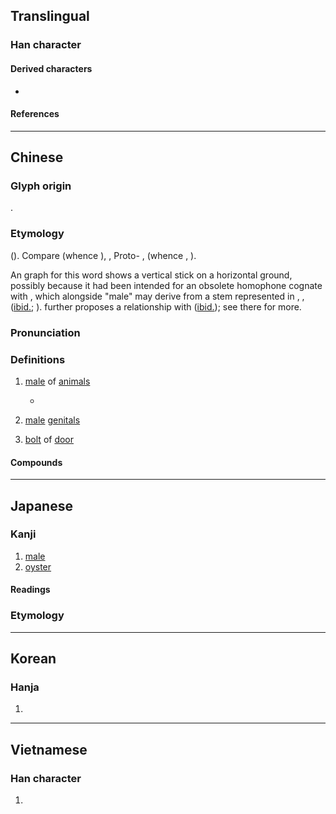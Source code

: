 {{also|牝}}
{{character info}}
==Translingual==

===Han character===
{{Han char|rn=93|rad=牛|as=03|sn=7|four=24510|canj=HQG|ids=⿰牛土}}

====Derived characters====
* {{l|mul|[[𪋂]], [[𧚒]]}}

====References====
{{Han ref|kx=0697.110|dkj=19933|dj=1110.010|hdz=31801.020|uh=7261}}

----

==Chinese==
{{zh-forms}}

===Glyph origin===
{{Han etym}}
{{Han compound|牛|土|c1=s|c2=p|t1=cattle|ls=psc}}.

===Etymology===
{{der|zh|aav}} ({{zh-ref|Schuessler, 2007}}). Compare {{cog|mkh-pro|*ɟm(oo)l||male}} (whence {{cog|km|ឈ្មោល||to be male}}), {{cog|omx|jmur|jmūr ~ jmur|male (elephant)}}, Proto-{{w|Waic languages|Waic}} {{m|und|*(k)mɔj||(wild) ox; buffalo}}, {{cog|mkh-vie-pro|*mɔːlʔ||person; human being}} (whence {{cog|vi|mọi||savage; barbarian}}, {{cog|mtq|mõl||human being}}).

An {{w|oracle bone script|oracle bone}} graph for this word shows a vertical stick on a horizontal ground, possibly because it had been intended for an obsolete homophone cognate with {{cog|mkh-vie-pro|*c-mɔːlʔ||digging stick}}, which alongside "male" may derive from a stem represented in {{cog|mkh-okm|cval||to enter; to penetrate; (of animals) to copulate}}, {{cog|kjg|tr=cmɔɔl|t=to plant (rice) with a digging stick}}, {{m|kjg|tr=crmɔɔl|t=digging stick}} ([[ibid.]]; {{zh-ref|Ferlus, 1987}}). {{zh-ref|Schuessler (2007)}} further proposes a relationship with {{och-l|畝|cropland; mu (a Chinese measuring unit for area)}} ([[ibid.]]); see there for more.

===Pronunciation===
{{zh-pron
|m=mǔ
|c=maau5,mau5
|c_note=mau5 - dated variant
|h=pfs=méu
|md=mū/mēu
|md_note=mū - vernacular; mēu - literary
|mn=bó͘
|mn-t=bhou2
|mc=y
|oc=y
|ma=
|cat=n
}}

===Definitions===
{{zh-hanzi}}

# {{lb|zh|obsolete}} [[male]] of [[animal|animals]]
#: {{zh-syn|雄|公}}
#: {{zh-ant|牝}}
#* {{zh-x|駉駉 牡 馬，在 坰 之 野。|Fat and large are the stallions,<br/>On the plains of the far-distant borders.|ref=Shijing}}
# {{lb|zh|obsolete}} [[male]] [[genitals]]
# {{lb|zh|obsolete}} [[bolt]] of [[door]]

====Compounds====
{{zh-der|牡丹|牡蠣|牡鹿|四牡|堅牡|牝牡|求牡|秋牡丹|松葉牡丹|牡丹花|白牡丹|牝雞牡鳴|牡丹亭|牝牡驪黃|牡丹江|門牡|雉求牡匹|關牡|野牡丹}}

----

==Japanese==

===Kanji===
{{ja-kanji|grade=|rs=牛03}}

# [[male]]
# [[oyster]]

====Readings====
{{ja-readings
|goon=む, も
|kanon=ぼう
|kanyoon=ぼ
|kun=おす-,お-,おん-
}}

===Etymology===
{{ja-kanjitab|おす|yomi=kun}}
{{ja-see|雄|key=おす}}

----

==Korean==

===Hanja===
{{ko-hanja|hangeul=모|eumhun=|rv=mo|mr=mo|y=mo}}

# {{rfdef|ko|sort=牛03}}

----

==Vietnamese==

===Han character===
{{vi-readings|reading=mẫu|rs=牛03}}

# {{rfdef|vi|sort=牛03}}
